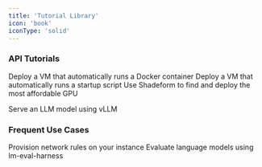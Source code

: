 ```yaml
---
title: 'Tutorial Library'
icon: 'book'
iconType: 'solid'
---
```

### API Tutorials
<Card title="Run Docker Container" icon="docker" href="/guides/dockercontainers">
  Deploy a VM that automatically runs a Docker container
</Card>
<Card title="Run Startup Script" icon="scroll" href="/guides/startupscript">
  Deploy a VM that automatically runs a startup script
</Card>
<Card title="Find and Deploy the Most Affordable GPU" icon="dollar-sign" href="/guides/mostaffordablegpus">
  Use Shadeform to find and deploy the most affordable GPU
</Card>

[//]: # (<Card title="Run Jupyter Notebook" icon="planet-ringed" href="/guides/jupyter">)

[//]: # (  Run Jupyter Notebook on a GPU instance)

[//]: # (</Card>)
<Card title="Serve LLM using vLLM" icon="microchip" href="/guides/vllm">
  Serve an LLM model using vLLM
</Card>

[//]: # (<Card title="Serve LLM using TGI" icon="comment" href="/guides/tgi">)

[//]: # (  Serve an LLM model using Text Generation Inference)

[//]: # (</Card>)

### Frequent Use Cases
<Card title="Setup Firewalls using UFW" icon="block-brick-fire" href="/guides/firewall">
  Provision network rules on your instance
</Card>
<Card title="Evaluate Language Models" icon="chart-simple" href="/guides/benchmark">
  Evaluate language models using lm-eval-harness
</Card>